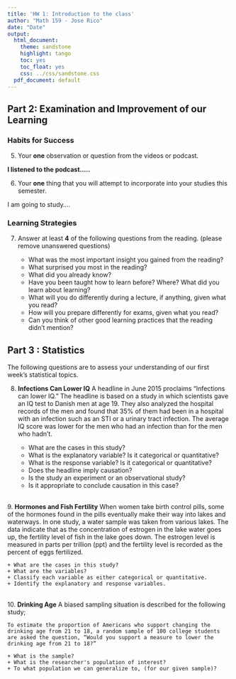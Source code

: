```yaml
---
title: 'HW 1: Introduction to the class'
author: "Math 159 - Jose Rico"
date: "Date"
output:
  html_document:
    theme: sandstone
    highlight: tango
    toc: yes
    toc_float: yes
    css: ../css/sandstone.css
  pdf_document: default 
---
```


## Part 2: Examination and Improvement of our Learning 

### Habits for Success
5.  Your **one** observation or question from the videos or podcast.  

**I listened to the podcast.....**

6.  Your **one** thing that you will attempt to incorporate into your studies this semester.

I am going to study....

### Learning Strategies
7. Answer at least **4** of the following questions from the reading. (please remove unanswered questions)  

    + What was the most important insight you gained from the reading? 
    + What surprised you most in the reading?
    + What did you already know?
    + Have you been taught how to learn before?  Where?  What did you learn about learning?
    + What will you do differently during a lecture, if anything, given what you read?
    + How will you prepare differently for exams, given what you read?
    + Can you think of other good learning practices that the reading didn't mention?  

## Part 3 : Statistics 

The following questions are to assess your understanding of our first week's statistical topics.  

8.  **Infections Can Lower IQ** A headline in June 2015 proclaims “Infections can lower IQ.” The headline is based on a study in which scientists gave an IQ test to Danish men at age 19. They also analyzed the hospital records of the men and found that 35% of them had been in a hospital with an infection such as an STI or a urinary tract infection. The average IQ score was lower for the men who had an infection than for the men who hadn’t.  

    + What are the cases in this study?
    + What is the explanatory variable? Is it categorical or quantitative?
    + What is the response variable? Is it categorical or quantitative?
    + Does the headline imply causation?
    + Is the study an experiment or an observational study?
    + Is it appropriate to conclude causation in this case?

\
9. **Hormones and Fish Fertility** When women take birth control pills, some of the hormones found in the pills eventually make their way into lakes and waterways. In one study, a water sample was taken from various lakes. The data indicate that as the concentration of estrogen in the lake water goes up, the fertility level of fish in the lake goes down. The estrogen level is measured in parts per trillion (ppt) and the fertility level is recorded as the percent of eggs fertilized. 

    + What are the cases in this study? 
    + What are the variables? 
    + Classify each variable as either categorical or quantitative.
    + Identify the explanatory and response variables.

\
10. **Drinking Age** A biased sampling situation is described for the following study;  

    To estimate the proportion of Americans who support changing the drinking age from 21 to 18, a random sample of 100 college students are asked the question, “Would you support a measure to lower the drinking age from 21 to 18?”  
    
    + What is the sample?
    + What is the researcher's population of interest?
    + To what population we can generalize to, (for our given sample)?
